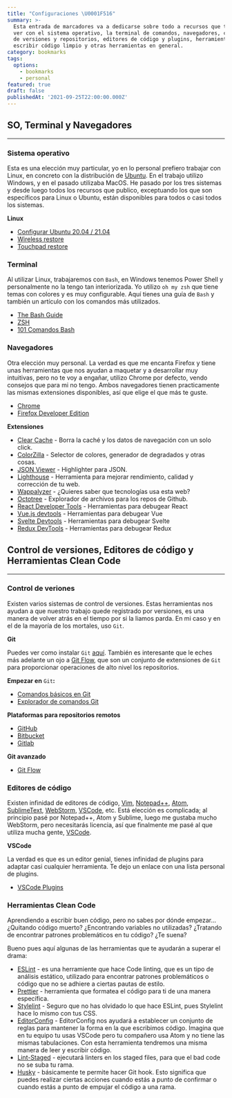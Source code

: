 ```yaml
---
title: "Configuraciones \U0001F516"
summary: >-
  Esta entrada de marcadores va a dedicarse sobre todo a recursos que tengan que
  ver con el sistema operativo, la terminal de comandos, navegadores, controles
  de versiones y repositorios, editores de código y plugins, herramientas para
  escribir código limpio y otras herramientas en general.
category: bookmarks
tags:
  options:
    - bookmarks
    - personal
featured: true
draft: false
publishedAt: '2021-09-25T22:00:00.000Z'
---
```


## SO, Terminal y Navegadores

***

### Sistema operativo

Esta es una elección muy particular, yo en lo personal prefiero trabajar con Linux, en concreto con la distribución de [Ubuntu](https://ubuntu.com/ ""). En el trabajo utilizo Windows, y en el pasado utilizaba MacOS. He pasado por los tres sistemas y desde luego todos los recursos que publico, exceptuando los que son específicos para Linux o Ubuntu, están disponibles para todos o casi todos los sistemas.

**Linux**

* [Configurar Ubuntu 20.04 / 21.04](/blog/linux/configurar-ubuntu "")
* [Wireless restore](https://askubuntu.com/questions/1182722/intel-wireless-ac-9462-not-working-w-18-04-lts "")
* [Touchpad restore](https://askubuntu.com/questions/528293/is-there-a-way-to-restart-the-touchpad-driver "")

### Terminal

Al utilizar Linux, trabajaremos con `Bash`, en Windows tenemos Power Shell y personalmente no la tengo tan interiorizada. Yo utilizo `oh my zsh` que tiene temas con colores y es muy configurable. Aquí tienes una guía de `Bash` y también un artículo con los comandos más utilizados.

* [The Bash Guide](https://guide.bash.academy/ "")
* [ZSH](https://ohmyz.sh/ "")
* [101 Comandos Bash](/blog/linux/101-comandos-bash "")

### Navegadores

Otra elección muy personal. La verdad es que me encanta Firefox y tiene unas herramientas que nos ayudan a maquetar y a desarrollar muy intuitivas, pero no te voy a engañar, utilizo Chrome por defecto, vendo consejos que para mi no tengo. Ambos navegadores tienen practicamente las mismas extensiones disponibles, así que elige el que más te guste.

* [Chrome](https://www.google.com/chrome/ "")
* [Firefox Developer Edition](https://www.mozilla.org/en-US/firefox/developer/ "")

**Extensiones**

* [Clear Cache](https://chrome.google.com/webstore/detail/clear-cache/cppjkneekbjaeellbfkmgnhonkkjfpdn?hl=en "") - Borra la caché y los datos de navegación con un solo click.
* [ColorZilla](https://chrome.google.com/webstore/detail/colorzilla/bhlhnicpbhignbdhedgjhgdocnmhomnp?hl=en "") - Selector de colores, generador de degradados y otras cosas.
* [JSON Viewer](https://chrome.google.com/webstore/detail/json-viewer/gbmdgpbipfallnflgajpaliibnhdgobh?hl=en "") - Highlighter para JSON.
* [Lighthouse](https://chrome.google.com/webstore/detail/lighthouse/blipmdconlkpinefehnmjammfjpmpbjk?hl=en "") - Herramienta para mejorar rendimiento, calidad y corrección de tu web.
* [Wappalyzer](https://www.google.com/chrome/ "") - ¿Quieres saber que tecnologías usa esta web?
* [Octotree](https://chrome.google.com/webstore/detail/octotree-github-code-tree/bkhaagjahfmjljalopjnoealnfndnagc?hl=en "") - Explorador de archivos para los repos de Github.
* [React Developer Tools](https://chrome.google.com/webstore/detail/react-developer-tools/fmkadmapgofadopljbjfkapdkoienihi?hl=en "") - Herramientas para debugear React
* [Vue.js devtools](https://chrome.google.com/webstore/detail/vuejs-devtools/nhdogjmejiglipccpnnnanhbledajbpd?hl=en "") - Herramientas para debugear Vue
* [Svelte Devtools](https://chrome.google.com/webstore/detail/svelte-devtools/ckolcbmkjpjmangdbmnkpjigpkddpogn?hl=en "") - Herramientas para debugear Svelte
* [Redux DevTools](https://chrome.google.com/webstore/detail/redux-devtools/lmhkpmbekcpmknklioeibfkpmmfibljd?hl=en "") - Herramientas para debugear Redux

## Control de versiones, Editores de código y Herramientas Clean Code

***

### Control de veriones

Existen varios sistemas de control de versiones. Estas herramientas nos ayudan a que nuestro trabajo quede registrado por versiones, es una manera de volver atrás en el tiempo por si la liamos parda. En mi caso y en el de la mayoría de los mortales, uso `Git`.

**Git**

Puedes ver como instalar `Git` [aquí](https://www.notion.so/blog/linux/configurar-ubuntu#git ""). También es interesante que le eches más adelante un ojo a [Git Flow](https://danielkummer.github.io/git-flow-cheatsheet/ ""), que son un conjunto de extensiones de `Git` para proporcionar operaciones de alto nivel los repositorios.

**Empezar en** `Git`**:**

* [Comandos básicos en Git](https://github.com/susannalles/MinimalEditions/wiki/Lista-Comandos-Git "")
* [Explorador de comandos Git](https://gitexplorer.com/ "")

**Plataformas para repositorios remotos**

* [GitHub](https://github.com/ "")
* [Bitbucket](https://bitbucket.org/ "")
* [Gitlab](https://about.gitlab.com/ "")

**Git avanzado**

* [Git Flow](https://danielkummer.github.io/git-flow-cheatsheet/ "")

### Editores de código

Existen infinidad de editores de código, [Vim](https://www.vim.org/ ""), [Notepad++](https://notepad-plus-plus.org/downloads/ ""), [Atom](https://atom.io/ ""), [SublimeText](https://www.sublimetext.com/ ""), [WebStorm](https://www.jetbrains.com/webstorm/ ""), [VSCode](https://code.visualstudio.com/ ""), etc. Está elección es complicada; al principio pasé por Notepad++, Atom y Sublime, luego me gustaba mucho WebStorm, pero necesitarás licencia, así que finalmente me pasé al que utiliza mucha gente, [VSCode](https://code.visualstudio.com/ "").

**VSCode**

La verdad es que es un editor genial, tienes infinidad de plugins para adaptar casi cualquier herramienta. Te dejo un enlace con una lista personal de plugins.

* [VSCode Plugins](/blog/vscode/plugins "")

### Herramientas Clean Code

Aprendiendo a escribir buen código, pero no sabes por dónde empezar... ¿Quitando código muerto? ¿Encontrando variables no utilizadas? ¿Tratando de encontrar patrones problemáticos en tu código? ¿Te suena?

Bueno pues aquí algunas de las herramientas que te ayudarán a superar el drama:

* [ESLint](https://eslint.org/ "") - es una herramiente que hace Code linting, que es un tipo de análisis estático, utilizado para encontrar patrones problemáticos o código que no se adhiere a ciertas pautas de estilo.
* [Prettier](https://prettier.io/ "") - herramienta que formatea el código para ti de una manera específica.
* [Stylelint](https://stylelint.io/ "") - Seguro que no has olvidado lo que hace ESLint, pues Stylelint hace lo mismo con tus CSS.
* [EditorConfig](https://editorconfig.org/ "") - EditorConfig nos ayudará a establecer un conjunto de reglas para mantener la forma en la que escribimos código. Imagina que en tu equipo tu usas VSCode pero tu compañero usa Atom y no tiene las mismas tabulaciones. Con esta herramienta tendremos una misma manera de leer y escribir código.
* [Lint-Staged](https://github.com/okonet/lint-staged "") - ejecutará linters en los staged files, para que el bad code no se suba tu rama.
* [Husky](https://github.com/typicode/husky "") - básicamente te permite hacer Git hook. Esto significa que puedes realizar ciertas acciones cuando estás a punto de confirmar o cuando estás a punto de empujar el código a una rama.

